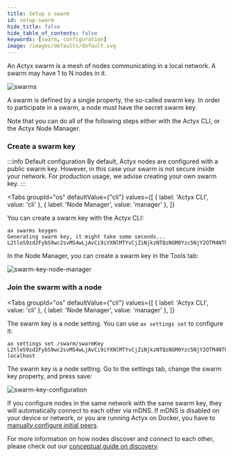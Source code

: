 ```yaml
---
title: Setup a swarm
id: setup-swarm
hide_title: false
hide_table_of_contents: false
keywords: [swarm, configuration]
image: /images/defaults/default.svg
---
```



An Actyx swarm is a mesh of nodes communicating in a local network. A swarm may have 1 to N nodes in it.

![swarms](/images/how-to/swarms/swarms.svg)

A swarm is defined by a single property, the so-called swarm key.
In order to participate in a swarm, a node must have the secret swarm key.

Note that you can do all of the following steps either with the Actyx CLI, or the Actyx Node Manager.

### Create a swarm key

:::info Default configuration
By default, Actyx nodes are configured with a public swarm key.
However, in this case your swarm is not secure inside your network.
For production usage, we advise creating your own swarm key.
:::

<Tabs
  groupId="os"
  defaultValue={"cli"}
  values={[
    { label: 'Actyx CLI', value: 'cli' },
    { label: 'Node Manager', value: 'manager' },
  ]}
>


<TabItem value="cli">


You can create a swarm key with the Actyx CLI:

```text
ax swarms keygen
Generating swarm key, it might take some seconds...
L2tleS9zd2FybS9wc2svMS4wLjAvCi9iYXNlMTYvCjZiNjkzNTQzNGM0Yzc5NjY2OTM4NTkzMjM0Njg0MTY5MzA3NzQ1NmU0MjVhMzk2ZDU3NmE3OTRmNTIzMTc3NTk=
```

</TabItem>
<TabItem value="manager">


In the Node Manager, you can create a swarm key in the Tools tab:

![swarm-key-node-manager](../../../static/images/node-manager/swarm-key.png)

</TabItem>
</Tabs>


### Join the swarm with a node

<Tabs
  groupId="os"
  defaultValue={"cli"}
  values={[
    { label: 'Actyx CLI', value: 'cli' },
    { label: 'Node Manager', value: 'manager' },
  ]}
>


<TabItem value="cli">


The swarm key is a node setting. You can use `ax settings set` to configure it:

```text
ax settings set /swarm/swarmKey L2tleS9zd2FybS9wc2svMS4wLjAvCi9iYXNlMTYvCjZiNjkzNTQzNGM0Yzc5NjY2OTM4NTkzMjM0Njg0MTY5MzA3NzQ1NmU0MjVhMzk2ZDU3NmE3OTRmNTIzMTc3NTk= localhost
```

</TabItem>
<TabItem value="manager">


The swarm key is a node setting. Go to the settings tab, change the swarm key property, and press save:

![swarm-key-configuration](../../../static/images/how-to/swarms/swarm-key-configuration.png)

</TabItem>
</Tabs>


If you configure nodes in the same network with the same swarm key, they will automatically connect to each other via mDNS.
If mDNS is disabled on your device or network, or you are running Actyx on Docker, you have to [manually configure initial peers](connect-nodes.mdx).

For more information on how nodes discover and connect to each other, please check out our [conceptual guide on discovery](../../conceptual/discovery.mdx).
